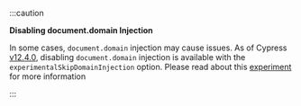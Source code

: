 :::caution

<strong class="alert-header">
  <Icon name="exclamation-triangle" /> Disabling document.domain Injection
</strong>

In some cases, `document.domain` injection may cause issues. As of Cypress
[v12.4.0](https://on.cypress.io/changelog#12-4-0), disabling `document.domain`
injection is available with the `experimentalSkipDomainInjection` option. Please
read about this
[experiment](/guides/references/experiments#Experimental-Skip-Domain-Injection)
for more information

:::
